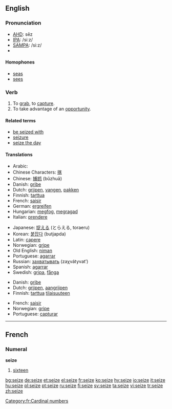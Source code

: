 ==English==

===Pronunciation===
*[[w:AHD|AHD]]: sēz
*[[w:IPA|IPA]]: /siːz/
*[[w:SAMPA|SAMPA]]: /si:z/
*{{audio|en-us-seize.ogg|Audio (US)}}

====Homophones====
*[[seas]]
*[[sees]]

===Verb===
{{en-verb|seiz|ing}}

# To [[grab]], to [[capture]].
# To take advantage of an [[opportunity]].

====Related terms====
*[[be seized with]]
*[[seizure]]
*[[seize the day]]

====Translations====
{{trans-top|grab}}
*Arabic: {{ARchar|[[استولى على]]}} {{IPAchar|(’istáula ʕála)}}
*Chinese Characters: [[揢]]
*Chinese: [[捕抓]] (bǔzhuā)
*Danish: [[gribe]]
*Dutch: [[grijpen]], [[vangen]], [[pakken]]
*Finnish: [[tarttua]]
*French: [[saisir]]
*German: [[ergreifen]]
*Hungarian: [[megfog]], [[megragad]]
*Italian: [[prendere]]
{{trans-mid}}
*Japanese: [[捉える]] (とらえる, toraeru)
*Korean: [[붙잡다]] (butjapda)
*Latin: [[capere]]
*Norwegian: [[gripe]]
*Old English: [[niman]]
*Portuguese: [[agarrar]]
*Russian: [[захватывать]] (zaχvátyvat’)
*Spanish: [[agarrar]]
*Swedish: [[gripa]], [[fånga]]
{{trans-bottom}}

{{trans-top|take advantage}}
*Danish: [[gribe]]
*Dutch: [[grijpen]], [[aangrijpen]]
*Finnish: [[tarttua]] [[tilaisuus|tilaisuuteen]]
{{trans-mid}}
*French: [[saisir]]
*Norwegian: [[gripe]]
*Portuguese: [[capturar]]
{{trans-bottom}}

----

==French==

===Numeral===
'''seize'''

# [[sixteen]]

[[Category:fr:Cardinal numbers]]

[[bg:seize]]
[[de:seize]]
[[et:seize]]
[[el:seize]]
[[fr:seize]]
[[ko:seize]]
[[hy:seize]]
[[io:seize]]
[[it:seize]]
[[hu:seize]]
[[pl:seize]]
[[pt:seize]]
[[ru:seize]]
[[fi:seize]]
[[sv:seize]]
[[ta:seize]]
[[vi:seize]]
[[tr:seize]]
[[zh:seize]]